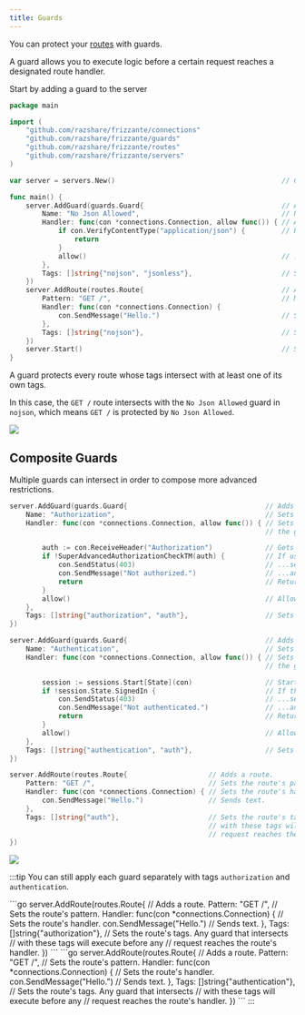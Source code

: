 ```yaml
---
title: Guards
---
```



You can protect your [routes](../routes) with guards.

A guard allows you to execute logic before a certain request reaches
a designated route handler.

Start by adding a guard to the server

```go
package main

import (
    "github.com/razshare/frizzante/connections"
    "github.com/razshare/frizzante/guards"
    "github.com/razshare/frizzante/routes"
    "github.com/razshare/frizzante/servers"
)

var server = servers.New()                                         // Creates a server.

func main() {
    server.AddGuard(guards.Guard{                                  // Adds a guard.
        Name: "No Json Allowed",                                   // Names the guard, this will appear in your notifier log.
        Handler: func(con *connections.Connection, allow func()) { // Adds logic to the guard.
            if con.VerifyContentType("application/json") {         // Rejects "application/json" requests...
                return
            }
            allow()                                                // ...allows other requests.
        },
        Tags: []string{"nojson", "jsonless"},                      // Sets the guard's tags.
    })
    server.AddRoute(routes.Route{                                  // Adds a route.
        Pattern: "GET /",                                          // Maps the route to a pattern.
        Handler: func(con *connections.Connection) {
            con.SendMessage("Hello.")                              // Sends text.
        },
        Tags: []string{"nojson"},                                  // Sets the routes's tags.
    })
    server.Start()                                                 // Starts the server.
}
```

A guard protects every route whose tags intersect with at least one of its own tags.

In this case, the `GET /` route intersects with the `No Json Allowed` guard in `nojson`, which means `GET /` is protected by `No Json Allowed`.

![](guards100.svg)

## Composite Guards

Multiple guards can intersect in order to compose more advanced restrictions.

```go
server.AddGuard(guards.Guard{                                  // Adds a guard.
    Name: "Authorization",                                     // Sets the guard's name. It's useful for logs.
    Handler: func(con *connections.Connection, allow func()) { // Sets the guard's handler. If allow() is never invoked, 
                                                               // the guard will reject the request.

        auth := con.ReceiveHeader("Authorization")             // Gets the "Authorization" header from the request.
        if !SuperAdvancedAuthorizationCheckTM(auth) {          // If user is not authorized...
            con.SendStatus(403)                                // ...sends status 403...
            con.SendMessage("Not authorized.")                 // ...and a short message with an explanation.
            return                                             // Returns. This will actually terminate the connection.
        }
        allow()                                                // Allows the request through.
    },
    Tags: []string{"authorization", "auth"},                   // Sets the guard's tags.
})
```

```go
server.AddGuard(guards.Guard{                                  // Adds a guard.
    Name: "Authentication",                                    // Sets the guard's name. It's useful for logs.
    Handler: func(con *connections.Connection, allow func()) { // Sets the guard's handler. If allow() is never invoked, 
                                                               // the guard will reject the request.

        session := sessions.Start[State](con)                  // Starts the session.
        if !session.State.SignedIn {                           // If the use is not signed in...
            con.SendStatus(403)                                // ...sends status 403...
            con.SendMessage("Not authenticated.")              // ...and a short message with an explanation.
            return                                             // Returns. This will actually terminate the connection.
        }
        allow()                                                // Allows the request through.
    },
    Tags: []string{"authentication", "auth"},                  // Sets the guard's tags.
})
```

```go
server.AddRoute(routes.Route{                    // Adds a route.
    Pattern: "GET /",                            // Sets the route's pattern.
    Handler: func(con *connections.Connection) { // Sets the route's handler.
        con.SendMessage("Hello.")                // Sends text.
    },
    Tags: []string{"auth"},                      // Sets the route's tags. Any guard that intersects 
                                                 // with these tags will execute before any 
                                                 // request reaches the route's handler.
})
```

![](guards200.svg)


:::tip
You can still apply each guard separately with tags `authorization` and `authentication`.

<Tabs>
    <TabItem icon='open-book' label='Authorization'>
        ```go
        server.AddRoute(routes.Route{                    // Adds a route.
            Pattern: "GET /",                            // Sets the route's pattern.
            Handler: func(con *connections.Connection) { // Sets the route's handler.
                con.SendMessage("Hello.")                // Sends text.
            },
            Tags: []string{"authorization"},            // Sets the route's tags. Any guard that intersects 
                                                        // with these tags will execute before any 
                                                        // request reaches the route's handler.
        })
        ```
    </TabItem>
    <TabItem icon='open-book' label='Authentication'>
        ```go
        server.AddRoute(routes.Route{                    // Adds a route.
            Pattern: "GET /",                            // Sets the route's pattern.
            Handler: func(con *connections.Connection) { // Sets the route's handler.
                con.SendMessage("Hello.")                // Sends text.
            },
            Tags: []string{"authentication"},           // Sets the route's tags. Any guard that intersects 
                                                        // with these tags will execute before any 
                                                        // request reaches the route's handler.
        })
        ```
    </TabItem>
</Tabs>
:::